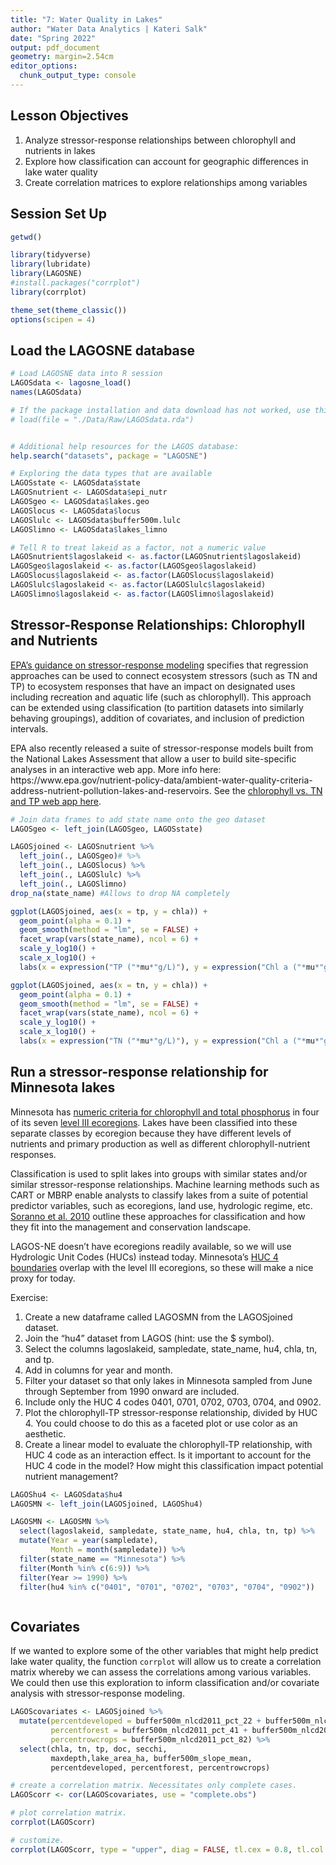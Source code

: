 ```yaml
---
title: "7: Water Quality in Lakes"
author: "Water Data Analytics | Kateri Salk"
date: "Spring 2022"
output: pdf_document
geometry: margin=2.54cm
editor_options: 
  chunk_output_type: console
---
```



## Lesson Objectives
1. Analyze stressor-response relationships between chlorophyll and nutrients in lakes
2. Explore how classification can account for geographic differences in lake water quality
3. Create correlation matrices to explore relationships among variables

## Session Set Up

```r
getwd()

library(tidyverse)
library(lubridate)
library(LAGOSNE)
#install.packages("corrplot")
library(corrplot)

theme_set(theme_classic())
options(scipen = 4)

```

## Load the LAGOSNE database


```r
# Load LAGOSNE data into R session
LAGOSdata <- lagosne_load()
names(LAGOSdata)

# If the package installation and data download has not worked, use this code: 
# load(file = "./Data/Raw/LAGOSdata.rda")


# Additional help resources for the LAGOS database: 
help.search("datasets", package = "LAGOSNE")

# Exploring the data types that are available
LAGOSstate <- LAGOSdata$state
LAGOSnutrient <- LAGOSdata$epi_nutr
LAGOSgeo <- LAGOSdata$lakes.geo
LAGOSlocus <- LAGOSdata$locus
LAGOSlulc <- LAGOSdata$buffer500m.lulc
LAGOSlimno <- LAGOSdata$lakes_limno

# Tell R to treat lakeid as a factor, not a numeric value
LAGOSnutrient$lagoslakeid <- as.factor(LAGOSnutrient$lagoslakeid)
LAGOSgeo$lagoslakeid <- as.factor(LAGOSgeo$lagoslakeid)
LAGOSlocus$lagoslakeid <- as.factor(LAGOSlocus$lagoslakeid)
LAGOSlulc$lagoslakeid <- as.factor(LAGOSlulc$lagoslakeid)
LAGOSlimno$lagoslakeid <- as.factor(LAGOSlimno$lagoslakeid)

```

## Stressor-Response Relationships: Chlorophyll and Nutrients

[EPA's guidance on stressor-response modeling](https://www.epa.gov/sites/default/files/2018-10/documents/using-stressor-response-relationships-nnc.pdf) specifies that regression approaches can be used to connect ecosystem stressors (such as TN and TP) to ecosystem responses that have an impact on designated uses including recreation and aquatic life (such as chlorophyll). This approach can be extended using classification (to partition datasets into similarly behaving groupings), addition of covariates, and inclusion of prediction intervals.

EPA also recently released a suite of stressor-response models built from the National Lakes Assessment that allow a user to build site-specific analyses in an interactive web app. More info here: https://www.epa.gov/nutrient-policy-data/ambient-water-quality-criteria-address-nutrient-pollution-lakes-and-reservoirs. See the [chlorophyll vs. TN and TP web app here](https://nsteps.epa.gov/apps/tp-tn-chl/).

```r
# Join data frames to add state name onto the geo dataset
LAGOSgeo <- left_join(LAGOSgeo, LAGOSstate)

LAGOSjoined <- LAGOSnutrient %>%
  left_join(., LAGOSgeo)# %>%
  left_join(., LAGOSlocus) %>%
  left_join(., LAGOSlulc) %>%
  left_join(., LAGOSlimno)
drop_na(state_name) #Allows to drop NA completely

ggplot(LAGOSjoined, aes(x = tp, y = chla)) +
  geom_point(alpha = 0.1) +
  geom_smooth(method = "lm", se = FALSE) +
  facet_wrap(vars(state_name), ncol = 6) +
  scale_y_log10() +
  scale_x_log10() +
  labs(x = expression("TP ("*mu*"g/L)"), y = expression("Chl a ("*mu*"g/L"))

ggplot(LAGOSjoined, aes(x = tn, y = chla)) +
  geom_point(alpha = 0.1) +
  geom_smooth(method = "lm", se = FALSE) +
  facet_wrap(vars(state_name), ncol = 6) +
  scale_y_log10() +
  scale_x_log10() +
  labs(x = expression("TN ("*mu*"g/L)"), y = expression("Chl a ("*mu*"g/L"))

```

## Run a stressor-response relationship for Minnesota lakes

Minnesota has [numeric criteria for chlorophyll and total phosphorus](https://www.revisor.mn.gov/rules/7050.0222/) in four of its seven [level III ecoregions](https://hort.purdue.edu/newcrop/cropmap/minnesota/maps/MNeco3.html). Lakes have been classified into these separate classes by ecoregion because they have different levels of nutrients and primary production as well as different chlorophyll-nutrient responses. 

Classification is used to split lakes into groups with similar states and/or similar stressor-response relationships. Machine learning methods such as CART or MBRP enable analysts to classify lakes from a suite of potential predictor variables, such as ecoregions, land use, hydrologic regime, etc. [Soranno et al. 2010](https://academic.oup.com/bioscience/article/60/6/440/242221?login=true) outline these approaches for classification and how they fit into the management and conservation landscape.

LAGOS-NE doesn't have ecoregions readily available, so we will use Hydrologic Unit Codes (HUCs) instead today. Minnesota's [HUC 4 boundaries](https://www.pca.state.mn.us/sites/default/files/wq-ws1-02.pdf) overlap with the level III ecoregions, so these will make a nice proxy for today.

Exercise: 

1. Create a new dataframe called LAGOSMN from the LAGOSjoined dataset. 
2. Join the "hu4" dataset from LAGOS (hint: use the $ symbol).
3. Select the columns lagoslakeid, sampledate, state_name, hu4, chla, tn, and tp.
4. Add in columns for year and month.
5. Filter your dataset so that only lakes in Minnesota sampled from June through September from 1990 onward are included.
6. Include only the HUC 4 codes 0401, 0701, 0702, 0703, 0704, and 0902. 
7. Plot the chlorophyll-TP stressor-response relationship, divided by HUC 4. You could choose to do this as a faceted plot or use color as an aesthetic.
8. Create a linear model to evaluate the chlorophyll-TP relationship, with HUC 4 code as an interaction effect. Is it important to account for the HUC 4 code in the model? How might this classification impact potential nutrient management?

```r
LAGOShu4 <- LAGOSdata$hu4
LAGOSMN <- left_join(LAGOSjoined, LAGOShu4)

LAGOSMN <- LAGOSMN %>% 
  select(lagoslakeid, sampledate, state_name, hu4, chla, tn, tp) %>% 
  mutate(Year = year(sampledate),
         Month = month(sampledate)) %>% 
  filter(state_name == "Minnesota") %>% 
  filter(Month %in% c(6:9)) %>% 
  filter(Year >= 1990) %>% 
  filter(hu4 %in% c("0401", "0701", "0702", "0703", "0704", "0902"))



```

## Covariates

If we wanted to explore some of the other variables that might help predict lake water quality, the function `corrplot` will allow us to create a correlation matrix whereby we can assess the correlations among various variables. We could then use this exploration to inform classification and/or covariate analysis with stressor-response modeling. 

```r
LAGOScovariates <- LAGOSjoined %>%
  mutate(percentdeveloped = buffer500m_nlcd2011_pct_22 + buffer500m_nlcd2011_pct_23 + buffer500m_nlcd2011_pct_24,
         percentforest = buffer500m_nlcd2011_pct_41 + buffer500m_nlcd2011_ha_42 + buffer500m_nlcd2011_ha_43,
         percentrowcrops = buffer500m_nlcd2011_pct_82) %>%
  select(chla, tn, tp, doc, secchi,
         maxdepth,lake_area_ha, buffer500m_slope_mean,
         percentdeveloped, percentforest, percentrowcrops)

# create a correlation matrix. Necessitates only complete cases.
LAGOScorr <- cor(LAGOScovariates, use = "complete.obs")

# plot correlation matrix.
corrplot(LAGOScorr)

# customize.
corrplot(LAGOScorr, type = "upper", diag = FALSE, tl.cex = 0.8, tl.col = "black")

```

